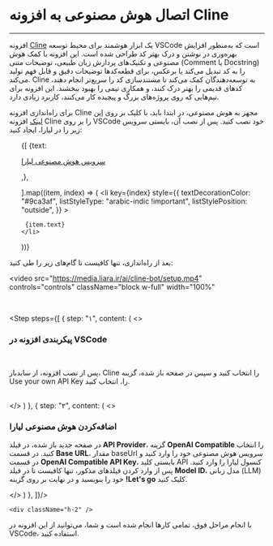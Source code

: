 

<Layout>
<Head>
<title>مستندات اتصال هوش مصنوعی به افزونه Cline - لیارا</title>
<meta property="og:title" content="مستندات خدمات رایانش ابری لیارا" />
<meta property="og:description" content="مستندات اتصال سرویس هوش مصنوعی لیارا به افزونه Cline در VSCode با استفاده از سرویس هوش مصنوعی لیارا"  />
<meta property="og:image" content="https://media.liara.ir/logos/liara-poster.jpg" />
</Head>

# اتصال هوش مصنوعی به افزونه Cline
<hr className="mb-2" />

افزونه <a href="https://cline.bot" className="text-[#2196f3]">Cline</a> یک ابزار هوشمند برای محیط توسعه VSCode است که به‌منظور افزایش بهره‌وری در نوشتن و درک بهتر کد طراحی شده است. این افزونه با کمک هوش مصنوعی و تکنیک‌های پردازش زبان طبیعی، توضیحات متنی (Comment یا Docstring) را به کد تبدیل می‌کند یا برعکس، برای قطعه‌کدها توضیحات دقیق و قابل فهم تولید می‌کند. Cline به توسعه‌دهندگان کمک می‌کند تا مستندسازی کد را سریع‌تر انجام دهند، کدهای قدیمی را بهتر درک کنند، و همکاری تیمی را بهبود ببخشند. این افزونه  برای تیم‌هایی که روی پروژه‌های بزرگ و پیچیده کار می‌کنند، کاربرد زیادی دارد.

<div className="h-2" />

برای راه‌اندازی افزونه Cline مجهز به هوش مصنوعی، در ابتدا باید، با کلیک بر روی <a href="vscode:extension/saoudrizwan.claude-dev" className="text-[#2196f3]">این لینک</a> افزونه Cline را بر روی VSCode خود نصب کنید. پس از نصب آن، بایستی سرویس زیر را در لیارا، ایجاد کنید:

<div className="h-2" />
<ul className="pr-4">
  {[
    {text: <p><a href="/ai/quick-start/" className="text-[#2196f3]">سرویس هوش مصنوعی لیارا</a></p>,},

  ].map((item, index) => (
    <li
      key={index}
      style={{
        textDecorationColor: "#9ca3af",
        listStyleType: "arabic-indic !important",
        listStylePosition: "outside",
      }}
    >
        
     {item.text}
    </li>
  ))}
</ul>


بعد از راه‌اندازی، تنها کافیست تا گام‌های زیر را طی کنید: 
<div className="h-2" />

<video
src="https://media.liara.ir/ai/cline-bot/setup.mp4"
controls="controls"
className="block w-full"
width="100%"
></video>
<br />

  <Step  steps={[
{
  step: "۱",
  content: (
  <>
    <h3>پیکربندی افزونه در VSCode</h3>   
    <p>
        پس از نصب افزونه، از سایدبار، <Important>Cline</Important> را انتخاب کنید و سپس در صفحه باز شده، گزینه <Important>Use your own API Key</Important> را، انتخاب کنید.
    </p>  
  </>
  )
  },
  {
  step: "۲",
  content: (
  <>
    <h3>اضافه‌کردن هوش مصنوعی لیارا</h3>
    <p>
        در صفحه جدید باز شده، در فیلد <b>API Provider</b>، گزینه <b>OpenAI Compatible</b> را انتخاب کنید. در قسمت <b>Base URL</b>، مقدار baseUrl سرویس هوش مصنوعی خود را وارد کنید و در قسمت <b>OpenAI Compatible API Key</b>، بایستی کلید API کنسول لیارا را وارد کنید. 
        پس از وارد کردن فیلدهای مذکور، تنها کافیست تا در فیلد <b>Model ID</b>، مدل زبانی (LLM) خود را بنویسید و در نهایت بر روی گزینه <b>!Let's go</b> کلیک کنید.
    </p>
    <div className="h-2" />
  </>
  )
  },
]}/> 

    <div className="h-2" />

با انجام مراحل فوق، 
        تمامی کارها انجام شده است و شما، می‌توانید از این افزونه در VSCode، استفاده کنید. 

</Layout>